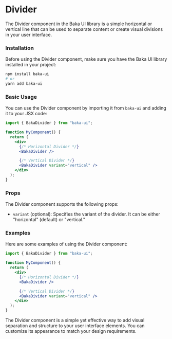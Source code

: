 # Divider

The Divider component in the Baka UI library is a simple horizontal or vertical line that can be used to separate content or create visual divisions in your user interface.

### Installation

Before using the Divider component, make sure you have the Baka UI library installed in your project:

```bash
npm install baka-ui
# or
yarn add baka-ui
```

### Basic Usage

You can use the Divider component by importing it from `baka-ui` and adding it to your JSX code:

```jsx
import { BakaDivider } from "baka-ui";

function MyComponent() {
  return (
    <div>
      {/* Horizontal Divider */}
      <BakaDivider />

      {/* Vertical Divider */}
      <BakaDivider variant="vertical" />
    </div>
  );
}
```

### Props

The Divider component supports the following props:

- `variant` (optional): Specifies the variant of the divider. It can be either "horizontal" (default) or "vertical."

### Examples

Here are some examples of using the Divider component:

```jsx
import { BakaDivider } from "baka-ui";

function MyComponent() {
  return (
    <div>
      {/* Horizontal Divider */}
      <BakaDivider />

      {/* Vertical Divider */}
      <BakaDivider variant="vertical" />
    </div>
  );
}
```

The Divider component is a simple yet effective way to add visual separation and structure to your user interface elements. You can customize its appearance to match your design requirements.

